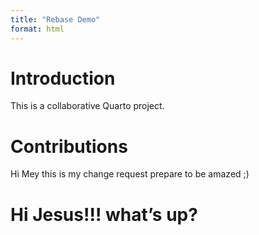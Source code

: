 ```yaml
---
title: "Rebase Demo"
format: html
---
```


## 
# Introduction

This is a collaborative Quarto project.

# Contributions

<!-- Student sections will go here -->

Hi Mey this is my change request prepare to be amazed  ;)

# Hi Jesus!!! what's up? 

